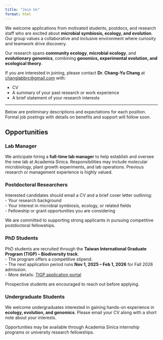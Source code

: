 ```yaml
---
title: "Join Us"
format: html
---
```


We welcome applications from motivated students, postdocs, and research staff who are excited about **microbial symbiosis, ecology, and evolution**. Our group values a collaborative and inclusive environment where curiosity and teamwork drive discovery.  

Our research spans **community ecology**, **microbial ecology**, and **evolutionary genomics**, combining **genomics, experimental evolution, and ecological theory**.  

If you are interested in joining, please contact **Dr. Chang-Yu Chang** at [changlabbrc@gmail.com](mailto:changlabbrc@gmail.com) with:  

- CV  
- A summary of your past research or work experience  
- A brief statement of your research interests  

---

::: {.callout-note}
Below are preliminary descriptions and expectations for each position.  
Formal job postings with details on benefits and support will follow soon.
:::

## Opportunities

::: {.join-card}
### Lab Manager
We anticipate hiring a **full-time lab manager** to help establish and oversee the new lab at Academia Sinica. Responsibilities may include molecular microbiology, plant growth experiments, and lab operations. Previous research or management experience is highly valued.
:::

::: {.join-card}
### Postdoctoral Researchers
Interested candidates should email a CV and a brief cover letter outlining:  
- Your research background  
- Your interest in microbial symbiosis, ecology, or related fields  
- Fellowship or grant opportunities you are considering  

We are committed to supporting strong applicants in pursuing competitive postdoctoral fellowships.
:::

::: {.join-card}
### PhD Students
PhD students are recruited through the **Taiwan International Graduate Program (TIGP) – Biodiversity track**.  
- The program offers a competitive stipend.  
- The next application period runs **Nov 1, 2025 – Feb 1, 2026** for Fall 2026 admission.  
- More details: [TIGP application portal](https://tigp.apps.sinica.edu.tw/)  

Prospective students are encouraged to reach out before applying.
:::

::: {.join-card}
### Undergraduate Students
We welcome undergraduates interested in gaining hands-on experience in **ecology, evolution, and genomics**. Please email your CV along with a short note about your interests.  

Opportunities may be available through Academia Sinica internship programs or university research fellowships.
:::

